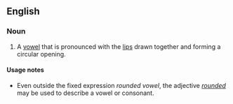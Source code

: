 ==English==
{{wp}}

===Noun===
{{en-noun}}

# {{lb|en|linguistics}} A [[vowel]] that is pronounced with the [[lip]]s drawn together and forming a circular opening.
#: {{ant|en|unrounded vowel}}

====Usage notes====
* Even outside the fixed expression ''rounded vowel'', the adjective ''[[rounded]]'' may be used to describe a vowel or consonant.